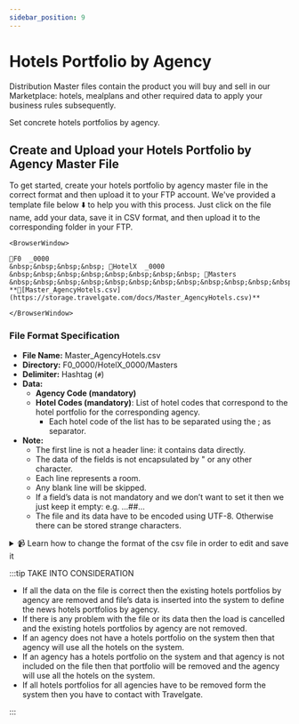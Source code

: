 ```yaml
---
sidebar_position: 9
---
```


# Hotels Portfolio by Agency

Distribution Master files contain the product you will buy and sell in our Marketplace: hotels, mealplans and other required data to apply your business rules subsequently.

Set concrete hotels portfolios by agency.


## Create and Upload your Hotels Portfolio by Agency Master File

To get started, create your hotels portfolio by agency master file in the correct format and then upload it to your FTP account. We've provided a template file below ⬇️ to help you with this process. Just click on the file name, add your data, save it in CSV format, and then upload it to the corresponding folder in your FTP.


```mdx-code-block
<BrowserWindow>

📁F0  _0000  
&nbsp;&nbsp;&nbsp;&nbsp; 📁HotelX  _0000  
&nbsp;&nbsp;&nbsp;&nbsp;&nbsp;&nbsp;&nbsp;&nbsp; 📁Masters  
&nbsp;&nbsp;&nbsp;&nbsp;&nbsp;&nbsp;&nbsp;&nbsp;&nbsp;&nbsp;&nbsp;&nbsp; **📄[Master_AgencyHotels.csv](https://storage.travelgate.com/docs/Master_AgencyHotels.csv)**  

</BrowserWindow>
```


### File Format Specification

* **File Name:** Master_AgencyHotels.csv
* **Directory:** F0\_0000/HotelX\_0000/Masters
* **Delimiter:** Hashtag (`#`)
* **Data:**
   * **Agency Code (mandatory)**
   * **Hotel Codes (mandatory)**: List of hotel codes that correspond to the hotel portfolio for the corresponding agency.
       * Each hotel code of the list has to be separated using the ; as separator.
* **Note:**
   * The first line is not a header line: it contains data directly.
   * The data of the fields is not encapsulated by " or any other character.
   * Each line represents a room.
   * Any blank line will be skipped.
   * If a field’s data is not mandatory and we don’t want to set it then we just keep it empty: e.g. …##…
   * The file and its data have to be encoded using UTF-8. Otherwise there can be stored strange characters.


<details>
    <summary>📹 Learn how to change the format of the csv file in order to edit and save it</summary>
    <div>
        <div><iframe width="560" height="315" src="https://www.youtube.com/embed/XkOk3SkZ0Sg?si=TYhN1QfMwYE1fusw&amp;controls=0" title="YouTube video player" frameborder="0" allow="accelerometer; autoplay; clipboard-write; encrypted-media; gyroscope; picture-in-picture; web-share" allowfullscreen></iframe></div>
    </div>
</details>


:::tip TAKE INTO CONSIDERATION

* If all the data on the file is correct then the existing hotels portfolios by agency are removed and file’s data is inserted into the system to define the news hotels portfolios by agency.
* If there is any problem with the file or its data then the load is cancelled and the existing hotels portfolios by agency are not removed.
* If an agency does not have a hotels portfolio on the system then that agency will use all the hotels on the system.
* If an agency has a hotels portfolio on the system and that agency is not included on the file then that portfolio will be removed and the agency will use all the hotels on the system.
* If all hotels portfolios for all agencies have to be removed form the system then you have to contact with Travelgate.

:::